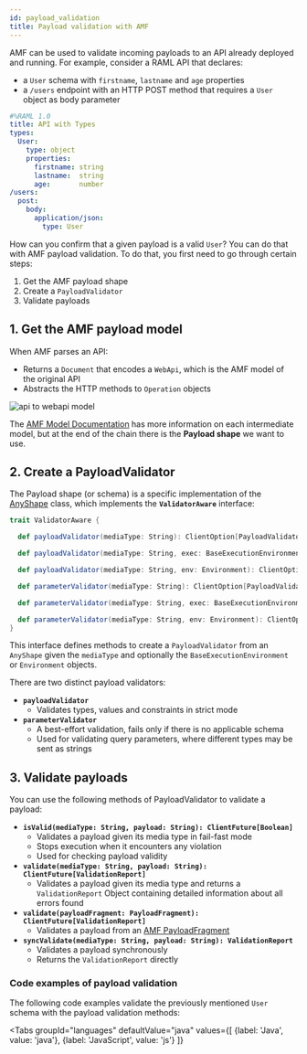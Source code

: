 ```yaml
---
id: payload_validation
title: Payload validation with AMF
---
```


AMF can be used to validate incoming payloads to an API already deployed and running.
For example, consider a RAML API that declares:

- a `User` schema with `firstname`, `lastname` and `age` properties
- a `/users` endpoint with an HTTP POST method that requires a `User` object as body parameter

```yaml
#%RAML 1.0
title: API with Types
types:
  User:
    type: object
    properties:
      firstname: string
      lastname:  string
      age:       number
/users:
  post:
    body:
      application/json:
        type: User
```

How can you confirm that a given payload is a valid `User`? You can do that with AMF payload validation.
To do that, you first need to go through certain steps:

1. Get the AMF payload shape
2. Create a `PayloadValidator`
3. Validate payloads


## 1. Get the AMF payload model
When AMF parses an API:
- Returns a `Document` that encodes a `WebApi`, which is the AMF model of the original API
- Abstracts the HTTP methods to `Operation` objects

![api to webapi model](../assets/images/other/api-to-webapi.png)

The [AMF Model Documentation](https://github.com/aml-org/amf/blob/develop/documentation/model.md#webapi) has more information
on each intermediate model, but at the end of the chain there is the **Payload shape** we want to use.

## 2. Create a PayloadValidator
The Payload shape (or schema) is a specific implementation of the [AnyShape](https://github.com/aml-org/amf/blob/develop/documentation/model.md#anyshape) class,
which implements the **`ValidatorAware`** interface:

```scala title="amf.client.model.domain.ValidatorAware.scala"
trait ValidatorAware {

  def payloadValidator(mediaType: String): ClientOption[PayloadValidator]

  def payloadValidator(mediaType: String, exec: BaseExecutionEnvironment): ClientOption[PayloadValidator]

  def payloadValidator(mediaType: String, env: Environment): ClientOption[PayloadValidator]

  def parameterValidator(mediaType: String): ClientOption[PayloadValidator]

  def parameterValidator(mediaType: String, exec: BaseExecutionEnvironment): ClientOption[PayloadValidator]

  def parameterValidator(mediaType: String, env: Environment): ClientOption[PayloadValidator]
}
```

This interface defines methods to create a `PayloadValidator` from an `AnyShape` given the `mediaType` and optionally the
`BaseExecutionEnvironment` or `Environment` objects.

There are two distinct payload validators:

- **`payloadValidator`**
    - Validates types, values and constraints in strict mode
- **`parameterValidator`**
    - A best-effort validation, fails only if there is no applicable schema
    - Used for validating query parameters, where different types may be sent as strings


## 3. Validate payloads
You can use the following methods of PayloadValidator to validate a payload:

- **`isValid(mediaType: String, payload: String): ClientFuture[Boolean]`**
    - Validates a payload given its media type in fail-fast mode
    - Stops execution when it encounters any violation
    - Used for checking payload validity
- **`validate(mediaType: String, payload: String): ClientFuture[ValidationReport]`**
    - Validates a payload given its media type and returns a `ValidationReport` Object containing detailed information about all errors found
- **`validate(payloadFragment: PayloadFragment): ClientFuture[ValidationReport]`**
    - Validates a payload from an [AMF PayloadFragment](https://github.com/aml-org/amf/blob/develop/documentation/model.md#payloadfragment)
- **`syncValidate(mediaType: String, payload: String): ValidationReport`**
    - Validates a payload synchronously
    - Returns the `ValidationReport` directly


### Code examples of payload validation
The following code examples validate the previously mentioned `User` schema with the payload validation methods:


<Tabs
    groupId="languages"
    defaultValue="java"
    values={[
        {label: 'Java', value: 'java'},
        {label: 'JavaScript', value: 'js'}
    ]}
>

<TabItem value="java">
    <CodeGetter
        language='java'
        example='java/PayloadValidationTest.java'
    />
</TabItem>
<TabItem value="js">
    <CodeGetter
        language='js'
        example='js/payload-validation.test.js'
    />
</TabItem>
</Tabs>
